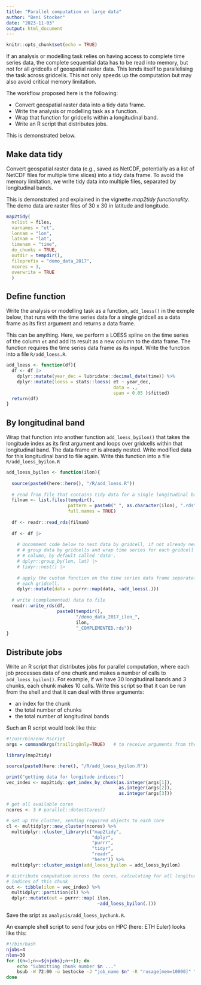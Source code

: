 ```yaml
---
title: "Parallel computation on large data"
author: "Beni Stocker"
date: "2023-11-03"
output: html_document
---
```


```r
knitr::opts_chunk$set(echo = TRUE)
```

If an analysis or modelling task relies on having access to complete time series data, the complete sequential data has to be read into memory, but not for all gridcells of geospatial raster data. This lends itself to parallelising the task across gridcells. This not only speeds up the computation but may also avoid critical memory limitation.

The workflow proposed here is the following:

- Convert geospatial raster data into a tidy data frame.
- Write the analysis or modelling task as a function.
- Wrap that function for gridcells within a longitudinal band.
- Write an R script that distributes jobs.

This is demonstrated below.

## Make data tidy

Convert geospatial raster data (e.g., saved as NetCDF, potentially as a list of NetCDF files for multiple time slices) into a tidy data frame. To avoid the memory limitation, we write tidy data into multiple files, separated by longitudinal bands.

This is demonstrated and explained in the vignette *map2tidy functionality*. The demo data are raster files of 30 x 30 in latitude and longitude.
```r
map2tidy(
  nclist = files, 
  varnames = "et",
  lonnam = "lon", 
  latnam = "lat", 
  timenam = "time", 
  do_chunks = TRUE,
  outdir = tempdir(), 
  fileprefix = "demo_data_2017", 
  ncores = 3,
  overwrite = TRUE
  )
```

## Define function

Write the analysis or modelling task as a function, `add_loess()` in the exmple below, that runs with the time series data for a single gridcell as a data frame as its first argument and returns a data frame.
 
This can be anything. Here, we perform a LOESS spline on the time series of the column `et` and add its result as a new column to the data frame. The function requires the time series data frame as its input. Write the function into a file `R/add_loess.R`.
```r
add_loess <- function(df){
  df <- df |> 
    dplyr::mutate(year_dec = lubridate::decimal_date(time)) %>%
    dplyr::mutate(loess = stats::loess( et ~ year_dec,
                                        data = ., 
                                        span = 0.05 )$fitted)
  return(df)
}
```


## By longitudinal band

Wrap that function into another function `add_loess_byilon()` that takes the longitude index as its first argument and loops over gridcells within that longitudinal band. The data frame `df` is already nested. Write modified data
for this longitudinal band to file again. Write this function into a file `R/add_loess_byilon.R`
```r
add_loess_byilon <- function(ilon){
  
  source(paste0(here::here(), "/R/add_loess.R"))
  
  # read from file that contains tidy data for a single longitudinal band
  filnam <- list.files(tempdir(), 
                       pattern = paste0("_", as.character(ilon), ".rds"),
                       full.names = TRUE)
  
  df <- readr::read_rds(filnam)
  
  df <- df |> 
    
    # Uncomment code below to nest data by gridcell, if not already nested.
    # # group data by gridcells and wrap time series for each gridcell into a new
    # # column, by default called 'data'.
    # dplyr::group_by(lon, lat) |> 
    # tidyr::nest() |> 
    
    # apply the custom function on the time series data frame separately for 
    # each gridcell.
    dplyr::mutate(data = purrr::map(data, ~add_loess(.)))
  
  # write (complemented) data to file
  readr::write_rds(df, 
                   paste0(tempdir(), 
                          "/demo_data_2017_ilon_", 
                          ilon,
                          "_COMPLEMENTED.rds"))
}
```

## Distribute jobs

Write an R script that distributes jobs for parallel computation, where each job processes data of one chunk and makes a number of calls to `add_loess_byilon()`. For example, if we have 30 longitudinal bands and 3 chunks, each chunk makes 10 calls. Write this script so that it can be run from the shell and that it can deal with three arguments:

- an index for the chunk
- the total number of chunks
- the total number of longitudinal bands

Such an R script would look like this:
```r
#!/usr/bin/env Rscript
args = commandArgs(trailingOnly=TRUE)   # to receive arguments from the shell

library(map2tidy)

source(paste0(here::here(), "/R/add_loess_byilon.R"))

print("getting data for longitude indices:")
vec_index <- map2tidy::get_index_by_chunk(as.integer(args[1]), 
                                          as.integer(args[2]), 
                                          as.integer(args[3]))

# get all available cores
ncores <- 3 # parallel::detectCores()

# set up the cluster, sending required objects to each core
cl <- multidplyr::new_cluster(ncores) %>%
  multidplyr::cluster_library(c("map2tidy",
                                "dplyr", 
                                "purrr", 
                                "tidyr", 
                                "readr",
                                "here")) %>%
  multidplyr::cluster_assign(add_loess_byilon = add_loess_byilon)

# distribute computation across the cores, calculating for all longitudinal 
# indices of this chunk
out <- tibble(ilon = vec_index) %>%
  multidplyr::partition(cl) %>%
  dplyr::mutate(out = purrr::map( ilon,
                                  ~add_loess_byilon(.)))
```
Save the sript as `analysis/add_loess_bychunk.R`.

An example shell script to send four jobs on HPC (here: ETH Euler) looks like this:
```sh
#!/bin/bash
njobs=4
nlon=30
for ((n=1;n<=${njobs};n++)); do
    echo "Submitting chunk number $n ..."
    bsub -W 72:00 -u bestocke -J "job_name $n" -R "rusage[mem=10000]" "Rscript vanilla analysis/add_loess_bychunk.R $n $njobs $nlon"
done
```

